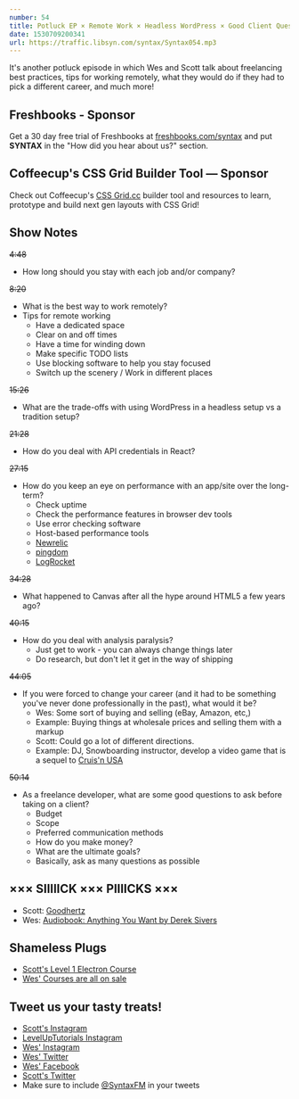 ```yaml
---
number: 54
title: Potluck EP × Remote Work × Headless WordPress × Good Client Questions × Alternate Careers × React API Credentials
date: 1530709200341
url: https://traffic.libsyn.com/syntax/Syntax054.mp3
---
```


It's another potluck episode in which Wes and Scott talk about freelancing best practices, tips for working remotely, what they would do if they had to pick a different career, and much more!

## Freshbooks - Sponsor

Get a 30 day free trial of Freshbooks at [freshbooks.com/syntax](https://freshbooks.com/syntax) and put **SYNTAX** in the "How did you hear about us?" section.

## Coffeecup's CSS Grid Builder Tool — Sponsor

Check out Coffeecup's [CSS Grid.cc](https://cssgrid.cc/) builder tool and resources to learn, prototype and build next gen layouts with CSS Grid!

## Show Notes

~~4:48~~

* How long should you stay with each job and/or company?

~~8:20~~

* What is the best way to work remotely?
* Tips for remote working
  * Have a dedicated space
  * Clear on and off times
  * Have a time for winding down
  * Make specific TODO lists
  * Use blocking software to help you stay focused
  * Switch up the scenery / Work in different places

~~15:26~~

* What are the trade-offs with using WordPress in a headless setup vs a tradition setup?

~~21:28~~

* How do you deal with API credentials in React?

~~27:15~~

* How do you keep an eye on performance with an app/site over the long-term?
  * Check uptime
  * Check the performance features in browser dev tools
  * Use error checking software
  * Host-based performance tools
  * [Newrelic](https://newrelic.com/)
  * [pingdom](https://www.pingdom.com/)
  * [LogRocket](https://logrocket.com/)

~~34:28~~

* What happened to Canvas after all the hype around HTML5 a few years ago?

~~40:15~~

* How do you deal with analysis paralysis?
  * Just get to work - you can always change things later
  * Do research, but don't let it get in the way of shipping

~~44:05~~

* If you were forced to change your career (and it had to be something you've never done professionally in the past), what would it be?
  * Wes: Some sort of buying and selling (eBay, Amazon, etc,)
  * Example: Buying things at wholesale prices and selling them with a markup
  * Scott: Could go a lot of different directions.
  * Example: DJ, Snowboarding instructor, develop a video game that is a sequel to [Cruis'n USA](https://en.wikipedia.org/wiki/Cruis%27n_USA)

~~50:14~~

* As a freelance developer, what are some good questions to ask before taking on a client?
  * Budget
  * Scope
  * Preferred communication methods
  * How do you make money?
  * What are the ultimate goals?
  * Basically, ask as many questions as possible

## ××× SIIIIICK ××× PIIIICKS ×××

* Scott: [Goodhertz](https://goodhertz.co/)
* Wes: [Audiobook: Anything You Want by Derek Sivers](https://www.audible.com/pd/Bios-Memoirs/Anything-You-Want-Audiobook/B00563HS4C)

## Shameless Plugs

* [Scott's Level 1 Electron Course](https://LevelUpTutorials.com/pro)
* [Wes' Courses are all on sale](https://wesbos.com/courses)

## Tweet us your tasty treats!

* [Scott's Instagram](https://www.instagram.com/stolinski/)
* [LevelUpTutorials Instagram](https://www.instagram.com/LevelUpTutorials/)
* [Wes' Instagram](https://www.instagram.com/wesbos/)
* [Wes' Twitter](https://twitter.com/wesbos)
* [Wes' Facebook](https://www.facebook.com/wesbos.developer)
* [Scott's Twitter](https://twitter.com/stolinski)
* Make sure to include [@SyntaxFM](https://twitter.com/SyntaxFM) in your tweets

